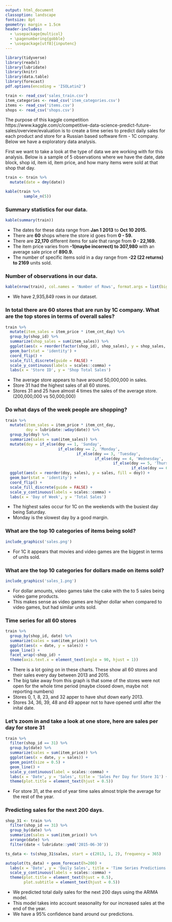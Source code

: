 ```yaml
---
output: html_document
classoption: landscape
fontsize: 8pt
geometry: margin = 1.5cm
header-includes:  
  - \usepackage{multicol}
  - \pagenumbering{gobble}
  - \usepackage[utf8]{inputenc}
---
```


```r
library(tidyverse)
library(readxl)
library(lubridate)
library(knitr)
library(data.table)
library(forecast)
pdf.options(encoding = 'ISOLatin2')
```

```r
train <- read_csv('sales_train.csv')
item_categories <- read_csv('item_categories.csv')
items <- read_csv('items.csv')
shops <- read_csv('shops.csv')
```


The purpose of this kaggle competition https://www.kaggle.com/c/competitive-data-science-predict-future-sales/overview/evaluation is to create a time series to predict daily sales for each product and store for a Russian based software firm - 1C company. Below we have a exploratory data analysis.  

First we want to take a look at the type of data we are working with for this analysis. Below is a sample of 5 observations where we have the date, date block, shop id, item id, item price, and how many items were sold at that shop that day.  

```r
train <- train %>%
  mutate(date = dmy(date))

kable(train %>%
        sample_n(5))
```

### Summary statistics for our data.  
```r
kable(summary(train))
```

* The dates for these data range from **Jan 1 2013** to **Oct 10 2015.**
* There are **60** shops where the store id goes from **0 - 59.**
* There are **22,170** different items for sale that range from **0 - 22,169.**
* The item price varies from **-1(maybe incorrect) to 307,980** with an average sale price of **890.9.**
* The number of specific items sold in a day range from **-22 (22 returns) to 2169** units sold.  
  
### Number of observations in our data. 
```r
kable(nrow(train), col.names = 'Number of Rows', format.args = list(big.mark = ","))
```
* We have 2,935,849 rows in our dataset.  

\newpage
### In total there are 60 stores that are run by 1C company. What are the top stores in terms of overall sales?  
```r
train %>%
  mutate(item_sales = item_price * item_cnt_day) %>%
  group_by(shop_id) %>%
  summarize(shop_sales = sum(item_sales)) %>%
  ggplot(aes(x = reorder(factor(shop_id), shop_sales), y = shop_sales, fill = factor(shop_id))) +
  geom_bar(stat = 'identity') +
  coord_flip() +
  scale_fill_discrete(guide = FALSE) +
  scale_y_continuous(labels = scales::comma) +
  labs(x = 'Store ID', y = 'Shop Total Sales')

```

* The average store appears to have around 50,000,000 in sales. 
* Store 31 had the highest sales of all 60 stores.
* Stores 31 and 25 have almost 4 times the sales of the average store. (200,000,000 vs 50,000,000)

### Do what days of the week people are shopping?  

```r
train %>%
  mutate(item_sales = item_price * item_cnt_day,
         doy = lubridate::wday(date)) %>%
  group_by(doy) %>%
  summarize(sales = sum(item_sales)) %>%
  mutate(doy = if_else(doy == 1, 'Sunday',
                       if_else(doy == 2, 'Monday',
                               if_else(doy == 3, 'Tuesday',
                                       if_else(doy == 4, 'Wednesday',
                                               if_else(doy == 5, 'Thursday',
                                                       if_else(doy == 6, 'Friday', 'Saturday'))))))) %>%
  ggplot(aes(x = reorder(doy, sales), y = sales, fill = doy)) +
  geom_bar(stat = 'identity') +
  coord_flip() +
  scale_fill_discrete(guide = FALSE) +
  scale_y_continuous(labels = scales::comma) +
  labs(x = 'Day of Week', y = 'Total Sales')

```

* The highest sales occur for 1C on the weekends with the busiest day being Saturday. 
* Monday is the slowest day by a good margin.  

### What are the top 10 categories of items being sold?
```r
include_graphics('sales.png')
```

* For 1C it appears that movies and video games are the biggest in terms of units sold.

### What are the top 10 categories for dollars made on items sold?
```r
include_graphics('sales_1.png')
```

* For dollar amounts, video games take the cake with the to 5 sales being video game products.  
* This makes sense as video games are higher dollar when compared to video games, but had similar units sold. 

### Time series for all 60 stores  
```r
train %>%
  group_by(shop_id, date) %>%
  summarize(sales = sum(item_price)) %>%
  ggplot(aes(x = date, y = sales)) +
  geom_line() +
  facet_wrap(~shop_id) +
  theme(axis.text.x = element_text(angle = 90, hjust = 1))
```
  
* There is a lot going on in these charts. These show all 60 stores and their sales every day between 2013 and 2015.
* The big take away from this graph is that some of the stores were not open for the whole time period (maybe closed down, maybe not reporting numbers)
* Stores 0, 1, 8, 23, and 32 apper to have shut down early 2013. 
* Stores 34, 36, 39, 48 and 49 appear not to have opened until after the inital date. 

### Let's zoom in and take a look at one store, here are sales per day for store 31  
```r
train %>%
  filter(shop_id == 31) %>%
  group_by(date) %>%
  summarize(sales = sum(item_price)) %>%
  ggplot(aes(x = date, y = sales)) +
  geom_point(size = 0.5) +
  geom_line() +
  scale_y_continuous(label = scales::comma) +
  labs(x = 'Date', y = 'Sales', title = 'Sales Per Day for Store 31') +
  theme(plot.title = element_text(hjust = 0.5))
```

* For store 31, at the end of year time sales almost triple the average for the rest of the year.  

\newpage  
### Predicting sales for the next 200 days.
```r
shop_31 <- train %>%
  filter(shop_id == 31) %>%
  group_by(date) %>%
  summarize(sales = sum(item_price)) %>%
  arrange(date) %>%
  filter(date < lubridate::ymd('2015-06-30'))

ts_data <- ts(shop_31$sales, start = c(2013, 1, 2), frequency = 365)

autoplot(ts_data) + geom_forecast(h=200) +
  labs(x = 'Date', y = 'Daily Sales', title = 'Time Series Predictions for Daily Sales', subtitle = 'With 95% Confidence Bands') +
  scale_y_continuous(labels = scales::comma) +
  theme(plot.title = element_text(hjust = 0.5),
        plot.subtitle = element_text(hjust = 0.5))
```

* We predicted total daily sales for the next 200 days using the ARIMA model. 
* This model takes into account seasonality for our increased sales at the end of the year. 
* We have a 95% confidence band around our predictions. 